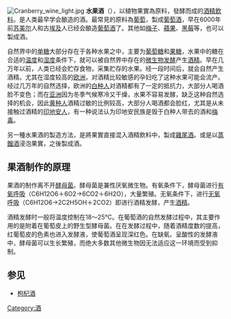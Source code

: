 {{重寫}}
[[File:Cranberry_wine_light.jpg|thumb]] 
'''水果酒'''（{{lang-en|Fruit wine}}），以植物果實為原料，發酵而成的[[酒精飲料|酒精飲料]]。是人类最早学会酿造的酒。最常見的原料為[[葡萄|葡萄]]，製成[[葡萄酒|葡萄酒]]，早在6000年前[[苏美尔|苏美尔]]人和古[[埃及|埃及]]人已经会酿造[[葡萄酒|葡萄酒]]了。其他如[[梅子|梅子]]、[[蘋果|蘋果]]、[[黑莓|黑莓]]等，也可以製成酒。

自然界中的[[单糖|单糖]]大部分存在于各种水果之中，主要为[[葡萄糖|葡萄糖]]和[[果糖|果糖]]，水果中的糖在合适的[[温度|温度]]和[[湿度|湿度]]条件下，就可以被自然界中存在的[[微生物|微生物]][[发酵|发酵]]产生[[酒精|酒精]]。早在几万年以前，人类已经会贮存食物，采集贮存的水果。经一段时间后，就会自然产生酒精。尤其在湿度较高的[[欧洲|欧洲]]，对酒精比较敏感的孕妇吃了这种水果可能会流产。经过几万年的自然选择，欧洲的[[白种人|白种人]]对酒精都有了一定的抵抗力，大部分人喝酒脸不变色；而在[[亚洲|亚洲]]因为冬季气候寒冷又干燥，水果不容易发酵，缺乏这种自然选择的机会，因此[[黄种人|黄种人]]酒精过敏的比例较高，大部分人喝酒都会脸红，尤其是从未接触过酒精的[[印地安人|印地安人]]，有一种说法认为印地安民族是毁于白种人带去的酒和[[梅毒|梅毒]]。

另一種水果酒的製造方法，是將果實直接混入酒精飲料中，製成[[雞尾酒|雞尾酒]]。或是以[[蒸餾酒|蒸餾酒]]浸泡果實，之後製成酒。

== 果酒制作的原理 == 
果酒的制作离不开[[酵母菌|酵母菌]]。酵母菌是兼性厌氧微生物。有氧条件下，酵母菌进行[[有氧呼吸|有氧呼吸]]（C6H12O6＋6O2→6CO2＋6H2O），大量繁殖。无氧条件下，进行[[无氧呼吸|无氧呼吸]]（C6H12O6→2C2H5OH＋2CO2）即进行酒精发酵，产生[[酒精|酒精]]。

酒精发酵时一般将温度控制在18～25℃。在葡萄酒的自然发酵过程中，其主要作用的是附着在葡萄皮上的野生型酵母菌。在在发酵过程中，随着酒精度数的提高，红葡萄皮的色素也进入发酵液，使葡萄酒呈现深红色。在缺氧、呈酸性的发酵液中，酵母菌可以生长繁殖，而绝大多数其他微生物因无法适应这一环境而受到抑制。

== 参见 ==
* [[枸杞酒|枸杞酒]]

{{Authority control}}
{{Drink-stub}}
[[Category:酒|Category:酒]]